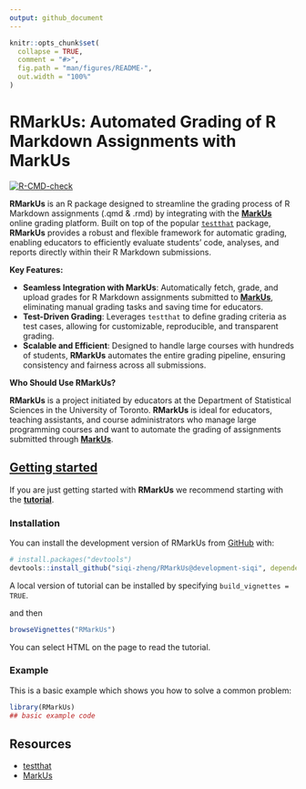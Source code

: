 ```yaml
---
output: github_document
---
```


<!-- README.md is generated from README.Rmd. Please edit that file -->

```r
knitr::opts_chunk$set(
  collapse = TRUE,
  comment = "#>",
  fig.path = "man/figures/README-",
  out.width = "100%"
)
```

# RMarkUs: Automated Grading of R Markdown Assignments with MarkUs

<!-- badges: start -->

[![R-CMD-check](https://github.com/siqi-zheng/RMarkUs/actions/workflows/check-release.yaml/badge.svg)](https://github.com/siqi-zheng/RMarkUs/actions/workflows/check-release.yaml)

<!-- badges: end -->

**RMarkUs** is an R package designed to streamline the grading process of R Markdown assignments (.qmd & .rmd) by integrating with the [**MarkUs**](https://github.com/MarkUsProject/Markus) online grading platform. Built on top of the popular [`testthat`](https://testthat.r-lib.org/) package, **RMarkUs** provides a robust and flexible framework for automatic grading, enabling educators to efficiently evaluate students' code, analyses, and reports directly within their R Markdown submissions.

**Key Features:**

-   **Seamless Integration with MarkUs**: Automatically fetch, grade, and upload grades for R Markdown assignments submitted to [**MarkUs**](https://github.com/MarkUsProject/Markus), eliminating manual grading tasks and saving time for educators.
-   **Test-Driven Grading**: Leverages `testthat` to define grading criteria as test cases, allowing for customizable, reproducible, and transparent grading.
-   **Scalable and Efficient**: Designed to handle large courses with hundreds of students, **RMarkUs** automates the entire grading pipeline, ensuring consistency and fairness across all submissions.

**Who Should Use RMarkUs?**

**RMarkUs** is a project initiated by educators at the Department of Statistical Sciences in the University of Toronto. **RMarkUs** is ideal for educators, teaching assistants, and course administrators who manage large programming courses and want to automate the grading of assignments submitted through [**MarkUs**](https://github.com/MarkUsProject/Markus).

## [Getting started](https://htmlpreview.github.io/?https://github.com/siqi-zheng/RMarkUs/blob/development-siqi/vignettes/RMarkUs.html)

If you are just getting started with **RMarkUs** we recommend starting with the [**tutorial**](https://htmlpreview.github.io/?https://github.com/siqi-zheng/RMarkUs/blob/development-siqi/vignettes/RMarkUs.html).

### Installation

You can install the development version of RMarkUs from [GitHub](https://github.com/) with:

``` r
# install.packages("devtools")
devtools::install_github("siqi-zheng/RMarkUs@development-siqi", dependencies = TRUE, build_vignettes = TRUE)
```

A local version of tutorial can be installed by specifying `build_vignettes = TRUE`.

and then

``` r
browseVignettes("RMarkUs")
```

You can select HTML on the page to read the tutorial.

### Example

This is a basic example which shows you how to solve a common problem:

```r
library(RMarkUs)
## basic example code
```

## Resources

-   [testthat](https://testthat.r-lib.org/)
-   [MarkUs](https://github.com/MarkUsProject/Markus)
